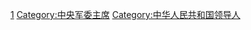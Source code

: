 [[Category:中华人民共和国中央军事委员会组成人员|1‎]]
[[Category:中央军委主席|Category:中央军委主席]]
[[Category:中华人民共和国领导人|Category:中华人民共和国领导人]]